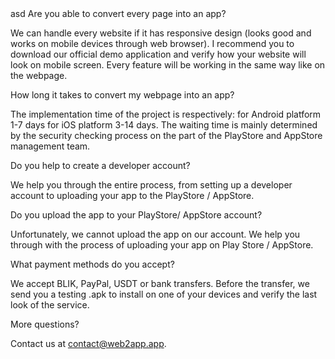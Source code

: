 
<SEO title='FAQ' path={props.location.pathname} />
<BG /><div style={{maxWidth: '650px', margin: '0px auto 10rem auto', padding: '0 0.5rem'}}>
<Title>Frequently Asked Questions</Title>
asd
<Subtitle>
Are you able to convert every page into an app?
</Subtitle>

We can handle every website if it has responsive design (looks good and works on mobile devices through web browser).
I recommend you to download our official demo application and verify how your website will look on mobile screen. Every feature will be working in the same way like on the webpage.

<Subtitle>
How long it takes to convert my webpage into an app?
</Subtitle>

The implementation time of the project is respectively:
for Android platform 1-7 days
for iOS platform 3-14 days.
The waiting time is mainly determined by the security checking process on the part of the PlayStore and AppStore management team.

<Subtitle>
Do you help to create a developer account?
</Subtitle>

We help you through the entire process, from setting up a developer account to uploading your app to the PlayStore / AppStore.

<Subtitle>
Do you upload the app to your PlayStore/ AppStore account?
</Subtitle>

Unfortunately, we cannot upload the app on our account. We help you through with the process of uploading your app on Play Store / AppStore.

<Subtitle>
What payment methods do you accept?
</Subtitle>

We accept BLIK, PayPal, USDT or bank transfers. Before the transfer, we send you a testing .apk to install on one of your devices and verify the last look of the service. 

<Subtitle>
More questions?
</Subtitle>

Contact us at contact@web2app.app.

</div>
